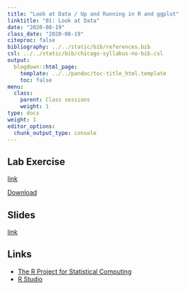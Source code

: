 ```yaml
---
title: "Look at Data / Up and Running in R and ggplot"
linktitle: "01: Look at Data"
date: "2020-08-19"
class_date: "2020-08-19"
citeproc: false
bibliography: ../../static/bib/references.bib
csl: ../../static/bib/chicago-syllabus-no-bib.csl
output:
  blogdown::html_page:
    template: ../../pandoc/toc-title_html.template
    toc: false
menu:
  class:
    parent: Class sessions
    weight: 1
type: docs
weight: 1
editor_options: 
  chunk_output_type: console
---
```


## Lab Exercise

[link](/PM566/assignment/01-lab)


[Download](/PM566/assignment/pm566-01-lab.zip)

## Slides

[link](/PM566/slides/01-welcome/slides.html)

## Links

- [The R Project for Statistical Computing](https://www.r-project.org/)
- [R Studio](https://www.rstudio.com)
